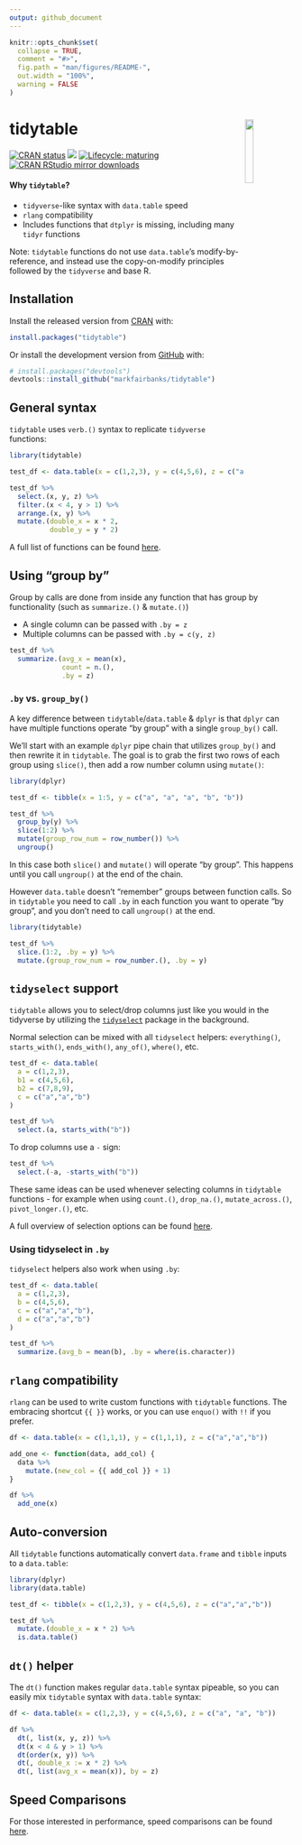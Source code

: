 ```yaml
---
output: github_document
---
```


<!-- README.md is generated from README.Rmd. Please edit that file -->

```r
knitr::opts_chunk$set(
  collapse = TRUE,
  comment = "#>",
  fig.path = "man/figures/README-",
  out.width = "100%",
  warning = FALSE
)
```

# tidytable  <img src="man/figures/logo.png" align="right" width="17%" height="17%" />

<!-- badges: start -->
[![CRAN status](https://www.r-pkg.org/badges/version/tidytable)](https://cran.r-project.org/package=tidytable)
[![](https://img.shields.io/badge/dev%20-0.5.6.9-green.svg)](https://github.com/markfairbanks/tidytable)
[![Lifecycle: maturing](https://img.shields.io/badge/lifecycle-maturing-blue.svg)](https://www.tidyverse.org/lifecycle/#maturing)
[![CRAN RStudio mirror downloads](https://cranlogs.r-pkg.org/badges/last-month/tidytable?color=grey)](https://markfairbanks.github.io/tidytable/)
<!-- badges: end -->

#### Why `tidytable`?

* `tidyverse`-like syntax with `data.table` speed
* `rlang` compatibility
* Includes functions that `dtplyr` is missing, including many `tidyr` functions

Note: `tidytable` functions do not use `data.table`'s modify-by-reference, and instead use the copy-on-modify principles followed by the `tidyverse` and base R.

## Installation

Install the released version from [CRAN](https://CRAN.R-project.org) with:

``` r
install.packages("tidytable")
```

Or install the development version from [GitHub](https://github.com/) with:

``` r
# install.packages("devtools")
devtools::install_github("markfairbanks/tidytable")
```

## General syntax

`tidytable` uses `verb.()` syntax to replicate `tidyverse` functions:

```r
library(tidytable)

test_df <- data.table(x = c(1,2,3), y = c(4,5,6), z = c("a","a","b"))

test_df %>%
  select.(x, y, z) %>%
  filter.(x < 4, y > 1) %>%
  arrange.(x, y) %>%
  mutate.(double_x = x * 2,
          double_y = y * 2)
```

A full list of functions can be found [here](https://markfairbanks.github.io/tidytable/reference/index.html).

## Using "group by"

Group by calls are done from inside any function that has group by functionality (such as `summarize.()` & `mutate.()`) 

* A single column can be passed with `.by = z`
* Multiple columns can be passed with `.by = c(y, z)`

```r
test_df %>%
  summarize.(avg_x = mean(x),
             count = n.(),
             .by = z)
```

### `.by` vs. `group_by()`

A key difference between `tidytable`/`data.table` & `dplyr` is that `dplyr` can have multiple functions operate "by group" with a single `group_by()` call.

We'll start with an example `dplyr` pipe chain that utilizes `group_by()` and then rewrite it in `tidytable`. The goal is to grab the first two rows of each group using `slice()`, then add a row number column using `mutate()`:

```r
library(dplyr)

test_df <- tibble(x = 1:5, y = c("a", "a", "a", "b", "b"))

test_df %>%
  group_by(y) %>%
  slice(1:2) %>%
  mutate(group_row_num = row_number()) %>%
  ungroup()
```

In this case both `slice()` and `mutate()` will operate "by group". This happens until you call `ungroup()` at the end of the chain.

However `data.table` doesn't "remember" groups between function calls. So in `tidytable` you need to call `.by` in each function you want to operate "by group", and you don't need to call `ungroup()` at the end.

```r
library(tidytable)

test_df %>%
  slice.(1:2, .by = y) %>%
  mutate.(group_row_num = row_number.(), .by = y)
```

## `tidyselect` support

`tidytable` allows you to select/drop columns just like you would in the tidyverse by utilizing the [`tidyselect`](https://tidyselect.r-lib.org) package in the background.

Normal selection can be mixed with all `tidyselect` helpers: `everything()`, `starts_with()`, `ends_with()`, `any_of()`, `where()`, etc.

```r
test_df <- data.table(
  a = c(1,2,3),
  b1 = c(4,5,6),
  b2 = c(7,8,9),
  c = c("a","a","b")
)

test_df %>%
  select.(a, starts_with("b"))
```

To drop columns use a `-` sign:

```r
test_df %>%
  select.(-a, -starts_with("b"))
```

These same ideas can be used whenever selecting columns in `tidytable` functions - for example when using `count.()`, `drop_na.()`, `mutate_across.()`, `pivot_longer.()`, etc.

A full overview of selection options can be found [here](https://tidyselect.r-lib.org/reference/language.html).

### Using tidyselect in `.by`

`tidyselect` helpers also work when using `.by`:

```r
test_df <- data.table(
  a = c(1,2,3),
  b = c(4,5,6),
  c = c("a","a","b"),
  d = c("a","a","b")
)

test_df %>%
  summarize.(avg_b = mean(b), .by = where(is.character))
```

## `rlang` compatibility

`rlang` can be used to write custom functions with `tidytable` functions. The embracing shortcut `{{ }}` works, or you can use `enquo()` with `!!` if you prefer.

```r
df <- data.table(x = c(1,1,1), y = c(1,1,1), z = c("a","a","b"))

add_one <- function(data, add_col) {
  data %>%
    mutate.(new_col = {{ add_col }} + 1)
}

df %>%
  add_one(x)
```

## Auto-conversion

All `tidytable` functions automatically convert `data.frame` and `tibble` inputs to a `data.table`:

```r
library(dplyr)
library(data.table)

test_df <- tibble(x = c(1,2,3), y = c(4,5,6), z = c("a","a","b"))

test_df %>%
  mutate.(double_x = x * 2) %>%
  is.data.table()
```

## `dt()` helper

The `dt()` function makes regular `data.table` syntax pipeable, so you can easily mix `tidytable` syntax with `data.table` syntax:

```r
df <- data.table(x = c(1,2,3), y = c(4,5,6), z = c("a", "a", "b"))

df %>%
  dt(, list(x, y, z)) %>%
  dt(x < 4 & y > 1) %>%
  dt(order(x, y)) %>%
  dt(, double_x := x * 2) %>%
  dt(, list(avg_x = mean(x)), by = z)
```

## Speed Comparisons

For those interested in performance, speed comparisons can be found [here](https://markfairbanks.github.io/tidytable/articles/speed_comparisons.html).
